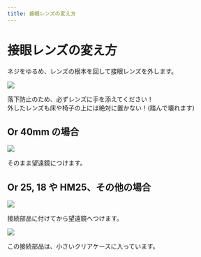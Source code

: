 ```yaml
---
title: 接眼レンズの変え方
---
```



# 接眼レンズの変え方

ネジをゆるめ、レンズの根本を回して接眼レンズを外します。

![](/img/lens_no.webp)

<Callout type="warning">
  落下防止のため、必ずレンズに手を添えてください！ <br />
  外したレンズも床や椅子の上には絶対に置かない！(踏んで壊れます)
</Callout>

## Or 40mm の場合

![](/img/lens_or40.webp)

そのまま望遠鏡につけます。

## Or 25, 18 や HM25、その他の場合

![](/img/lens_ed.webp)

接続部品に付けてから望遠鏡へつけます。

![](/img/lens_edwring.webp)

この接続部品は、小さいクリアケースに入っています。
